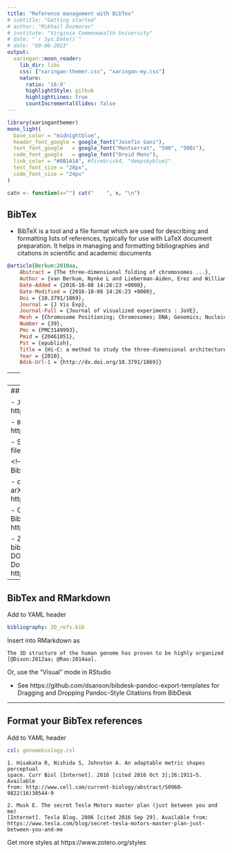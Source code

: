 ```yaml
---
title: "Reference management with BibTex"
# subtitle: "Getting started"
# author: "Mikhail Dozmorov"
# institute: "Virginia Commonwealth University"
# date: "`r Sys.Date()`"
# date: "09-06-2023"
output:
  xaringan::moon_reader:
    lib_dir: libs
    css: ["xaringan-themer.css", "xaringan-my.css"]
    nature:
      ratio: '16:9'
      highlightStyle: github
      highlightLines: true
      countIncrementalSlides: false
---
```


```r
library(xaringanthemer)
mono_light(
  base_color = "midnightblue",
  header_font_google = google_font("Josefin Sans"),
  text_font_google   = google_font("Montserrat", "500", "500i"),
  code_font_google   = google_font("Droid Mono"),
  link_color = "#8B1A1A", #firebrick4, "deepskyblue1"
  text_font_size = "28px",
  code_font_size = "24px"
)
```

```r
catn <- function(x="") cat("    ", x, "\n")
```

## BibTex

- BibTeX is a tool and a file format which are used for describing and formatting lists of references, typically for use with LaTeX document preparation. It helps in managing and formatting bibliographies and citations in scientific and academic documents

``` bibtex
@article{Berkum:2010aa,
	Abstract = {The three-dimensional folding of chromosomes ...},
	Author = {van Berkum, Nynke L and Lieberman-Aiden, Erez and Williams, Louise and Imakaev, Maxim and Gnirke, Andreas and Mirny, Leonid A and Dekker, Job and Lander, Eric S},
	Date-Added = {2016-10-08 14:26:23 +0000},
	Date-Modified = {2016-10-08 14:26:23 +0000},
	Doi = {10.3791/1869},
	Journal = {J Vis Exp},
	Journal-Full = {Journal of visualized experiments : JoVE},
	Mesh = {Chromosome Positioning; Chromosomes; DNA; Genomics; Nucleic Acid Conformation},
	Number = {39},
	Pmc = {PMC3149993},
	Pmid = {20461051},
	Pst = {epublish},
	Title = {Hi-C: a method to study the three-dimensional architecture of genomes},
	Year = {2010},
	Bdsk-Url-1 = {http://dx.doi.org/10.3791/1869}}
```

---
## BibTex


- The BibTeX file format uses a .bib extension. It contains entries in a structured format, each entry type has specific fields
- Each entry starts with an entry type and a citation key followed by a list of field-value pairs

``` bibtex
@article{Berkum:2010aa,
	Abstract = {The three-dimensional folding of chromosomes ...},
	Author = {van Berkum, Nynke L and Lieberman-Aiden, Erez and Williams, Louise and Imakaev, Maxim and Gnirke, Andreas and Mirny, Leonid A and Dekker, Job and Lander, Eric S},
	Date-Added = {2016-10-08 14:26:23 +0000},
	Date-Modified = {2016-10-08 14:26:23 +0000},
	Doi = {10.3791/1869},
	Journal = {J Vis Exp},
	Journal-Full = {Journal of visualized experiments : JoVE},
	Mesh = {Chromosome Positioning; Chromosomes; DNA; Genomics; Nucleic Acid Conformation},
	Number = {39},
	Pmc = {PMC3149993},
	Pmid = {20461051},
	Pst = {epublish},
	Title = {Hi-C: a method to study the three-dimensional architecture of genomes},
	Year = {2010},
	Bdsk-Url-1 = {http://dx.doi.org/10.3791/1869}}
```

---
## BibTex managers

- `JabRef` for Windows, http://www.jabref.org/

- `BibDesk` for Mac, http://bibdesk.sourceforge.net/

- Save references in `.bib` text file

<!--
## Convert anything to BibTex

- doi2bib - BibTex from DOI, arXiv, biorXiv. https://www.doi2bib.org/

- Google Scholar - "Cite" as BibTeX functionality, https://scholar.google.com/

- ZoteroBib - create a bibliography from a URL, ISBN, DOI, PMID, arXiv ID, or title. Download as BibTex and more. https://zbib.org/
-->

---
## BibTex and RMarkdown

Add to YAML header

``` yaml
bibliography: 3D_refs.bib
```

Insert into RMarkdown as 

``` text
The 3D structure of the human genome has proven to be highly organized 
[@Dixon:2012aa; @Rao:2014aa].
```

Or, use the "Visual" mode in RStudio

- See https://github.com/dsanson/bibdesk-pandoc-export-templates for Dragging and Dropping Pandoc-Style Citations from BibDesk


---
## Format your BibTex references

Add to YAML header

``` yaml
csl: genomebiology.csl
```

```
1. Hisakata R, Nishida S, Johnston A. An adaptable metric shapes perceptual 
space. Curr Biol [Internet]. 2016 [cited 2016 Oct 3];26:1911–5. Available 
from: http://www.cell.com/current-biology/abstract/S0960-9822(16)30544-9

2. Musk E. The secret Tesla Motors master plan (just between you and me) 
[Internet]. Tesla Blog. 2006 [cited 2016 Sep 29]. Available from:
https://www.tesla.com/blog/secret-tesla-motors-master-plan-just-between-you-and-me
```

Get more styles at https://www.zotero.org/styles

